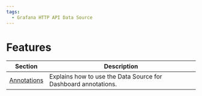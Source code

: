 ```yaml
---
tags:
  - Grafana HTTP API Data Source
---
```


# Features

| Section                       | Description                                                    |
| ----------------------------- | -------------------------------------------------------------- |
| [Annotations](../annotations) | Explains how to use the Data Source for Dashboard annotations. |
